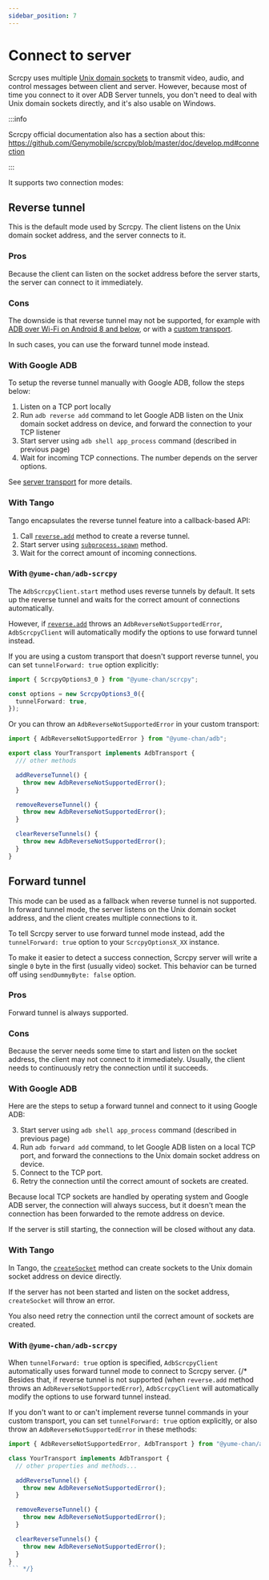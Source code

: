 ```yaml
---
sidebar_position: 7
---
```


# Connect to server

Scrcpy uses multiple [Unix domain sockets](https://www.man7.org/linux/man-pages/man7/unix.7.html) to transmit video, audio, and control messages between client and server. However, because most of time you connect to it over ADB Server tunnels, you don't need to deal with Unix domain sockets directly, and it's also usable on Windows.

:::info

Scrcpy official documentation also has a section about this: https://github.com/Genymobile/scrcpy/blob/master/doc/develop.md#connection

:::

It supports two connection modes:

## Reverse tunnel

This is the default mode used by Scrcpy. The client listens on the Unix domain socket address, and the server connects to it.

### Pros

Because the client can listen on the socket address before the server starts, the server can connect to it immediately.

### Cons

The downside is that reverse tunnel may not be supported, for example with [ADB over Wi-Fi on Android 8 and below](../api/adb/reverse/index.mdx#errors), or with a [custom transport](../tango/custom-transport/transport.mdx#reverse-tunnel).

In such cases, you can use the forward tunnel mode instead.

### With Google ADB

To setup the reverse tunnel manually with Google ADB, follow the steps below:

1. Listen on a TCP port locally
2. Run `adb reverse add` command to let Google ADB listen on the Unix domain socket address on device, and forward the connection to your TCP listener
3. Start server using `adb shell app_process` command (described in previous page)
4. Wait for incoming TCP connections. The number depends on the server options.

See [server transport](../api/adb/reverse/add.mdx#server-transport) for more details.

### With Tango

Tango encapsulates the reverse tunnel feature into a callback-based API:

1. Call [`reverse.add`](../api/adb/reverse/add.mdx) method to create a reverse tunnel.
2. Start server using [`subprocess.spawn`](../api/adb/subprocess.mdx) method.
3. Wait for the correct amount of incoming connections.

### With `@yume-chan/adb-scrcpy`

The `AdbScrcpyClient.start` method uses reverse tunnels by default. It sets up the reverse tunnel and waits for the correct amount of connections automatically.

However, if [`reverse.add`](../api/adb/reverse/add.mdx) throws an `AdbReverseNotSupportedError`, `AdbScrcpyClient` will automatically modify the options to use forward tunnel instead.

If you are using a custom transport that doesn't support reverse tunnel, you can set `tunnelForward: true` option explicitly:

```ts transpile
import { ScrcpyOptions3_0 } from "@yume-chan/scrcpy";

const options = new ScrcpyOptions3_0({
  tunnelForward: true,
});
```

Or you can throw an `AdbReverseNotSupportedError` in your custom transport:

```ts transpile
import { AdbReverseNotSupportedError } from "@yume-chan/adb";

export class YourTransport implements AdbTransport {
  /// other methods

  addReverseTunnel() {
    throw new AdbReverseNotSupportedError();
  }

  removeReverseTunnel() {
    throw new AdbReverseNotSupportedError();
  }

  clearReverseTunnels() {
    throw new AdbReverseNotSupportedError();
  }
}
```

## Forward tunnel

This mode can be used as a fallback when reverse tunnel is not supported. In forward tunnel mode, the server listens on the Unix domain socket address, and the client creates multiple connections to it.

To tell Scrcpy server to use forward tunnel mode instead, add the `tunnelForward: true` option to your `ScrcpyOptionsX_XX` instance.

To make it easier to detect a success connection, Scrcpy server will write a single `0` byte in the first (usually video) socket. This behavior can be turned off using `sendDummyByte: false` option.

### Pros

Forward tunnel is always supported.

### Cons

Because the server needs some time to start and listen on the socket address, the client may not connect to it immediately. Usually, the client needs to continuously retry the connection until it succeeds.

### With Google ADB

Here are the steps to setup a forward tunnel and connect to it using Google ADB:

3. Start server using `adb shell app_process` command (described in previous page)
1. Run `adb forward add` command, to let Google ADB listen on a local TCP port, and forward the connections to the Unix domain socket address on device.
1. Connect to the TCP port.
1. Retry the connection until the correct amount of sockets are created.

Because local TCP sockets are handled by operating system and Google ADB server, the connection will always success, but it doesn't mean the connection has been forwarded to the remote address on device.

If the server is still starting, the connection will be closed without any data.

### With Tango

In Tango, the [`createSocket`](../api/adb/socket.mdx#forward-tunnel) method can create sockets to the Unix domain socket address on device directly.

If the server has not been started and listen on the socket address, `createSocket` will throw an error.

You also need retry the connection until the correct amount of sockets are created.

### With `@yume-chan/adb-scrcpy`

When `tunnelForward: true` option is specified, `AdbScrcpyClient` automatically uses forward tunnel mode to connect to Scrcpy server.
{/\*
Besides that, if reverse tunnel is not supported (when `reverse.add` method throws an `AdbReverseNotSupportedError`), `AdbScrcpyClient` will automatically modify the options to use forward tunnel instead.

If you don't want to or can't implement reverse tunnel commands in your custom transport, you can set `tunnelForward: true` option explicitly, or also throw an `AdbReverseNotSupportedError` in these methods:

````ts
import { AdbReverseNotSupportedError, AdbTransport } from "@yume-chan/adb";

class YourTransport implements AdbTransport {
  // other properties and methods...

  addReverseTunnel() {
    throw new AdbReverseNotSupportedError();
  }

  removeReverseTunnel() {
    throw new AdbReverseNotSupportedError();
  }

  clearReverseTunnels() {
    throw new AdbReverseNotSupportedError();
  }
}
``` */}
````
